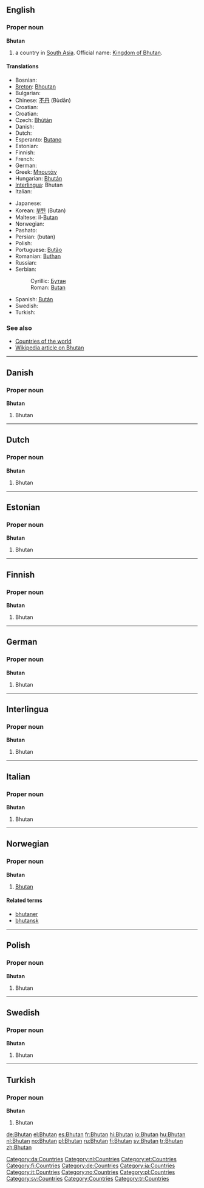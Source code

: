 ==English==

===Proper noun===
'''Bhutan'''

# a country in [[South Asia]]. Official name: [[Kingdom of Bhutan]].

====Translations====
{{top}}
*Bosnian: {{t-|bs|Butan|m}}
*[[Breton]]: [[Bhoutan]]
* Bulgarian: {{t+|bg|Бутан}}
*Chinese: [[不丹]] (Bùdān)
*Croatian: {{t-|hr|Butan|m}}
* Croatian: {{t-|hr|Butan|m}}
*Czech: [[Bhútán]] {{m}}
* Danish: {{t-|da|Bhutan}}
* Dutch: {{t+|nl|Bhutan}}
*Esperanto: [[Butano]]
* Estonian: {{t-|et|Bhutan}}
* Finnish: {{t+|fi|Bhutan}}
* French: {{t+|fr|Bhoutan}}
* German: {{t+|de|Bhutan}}
*Greek: [[Μπουτάν]]
*Hungarian: [[Bhután]]
*[[Interlingua]]: Bhutan
* Italian: {{t-|it|Bhutan}}
{{mid}}
* Japanese: {{t+|ja|ブータン|tr=Būtan}}
*Korean: [[부탄]] (Butan)
*Maltese: il-[[Butan]]
* Norwegian: {{t+|no|Bhutan}}
*Pashato: {{PSchar|[[بهوټان]]}}
*Persian: {{FAchar|[[بوتان]]}}  (butan)
* Polish: {{t+|pl|Bhutan}}
*Portuguese: [[Butão]]
*Romanian: [[Buthan]] {{n}}
* Russian: {{t+|ru|Бутан}}
*Serbian:
*:Cyrillic: [[Бутан]] {{m}}
*:Roman: [[Butan#Serbian|Butan]] {{m}}
*Spanish: [[Bután]]
* Swedish: {{t+|sv|Bhutan}}
* Turkish: {{t+|tr|Bhutan}}
{{bottom}}

===See also===
*[[Countries of the world]]
*[[w:Bhutan|Wikipedia article on Bhutan]]

----

==Danish==

===Proper noun===
'''Bhutan'''

# Bhutan

[[Category:da:Countries]]

----

==Dutch==

===Proper noun===
'''Bhutan'''

# Bhutan

[[Category:nl:Countries]]

----

==Estonian==

===Proper noun===
'''Bhutan'''

# Bhutan {{et-country}}

[[Category:et:Countries]]

----

==Finnish==

===Proper noun===
'''Bhutan'''

# Bhutan

[[Category:fi:Countries]]

----

==German==

===Proper noun===
'''Bhutan'''

# Bhutan

[[Category:de:Countries]]

----

==Interlingua==

===Proper noun===
'''Bhutan'''

# Bhutan

[[Category:ia:Countries]]

----

==Italian==

===Proper noun===
'''Bhutan'''

# Bhutan

[[Category:it:Countries]]

----

==Norwegian==

===Proper noun===
'''Bhutan'''

# [[#English|Bhutan]]

====Related terms====
*[[bhutaner]]
*[[bhutansk]]

[[Category:no:Countries]]

----

==Polish==

===Proper noun===
'''Bhutan'''

# Bhutan

[[Category:pl:Countries]]

----

==Swedish==

===Proper noun===
'''Bhutan'''

# Bhutan

[[Category:sv:Countries]]

----

==Turkish==

===Proper noun===
'''Bhutan'''

# Bhutan

[[Category:Countries]]
[[Category:tr:Countries]]

[[de:Bhutan]]
[[el:Bhutan]]
[[es:Bhutan]]
[[fr:Bhutan]]
[[hi:Bhutan]]
[[io:Bhutan]]
[[hu:Bhutan]]
[[nl:Bhutan]]
[[no:Bhutan]]
[[pl:Bhutan]]
[[ru:Bhutan]]
[[fi:Bhutan]]
[[sv:Bhutan]]
[[tr:Bhutan]]
[[zh:Bhutan]]